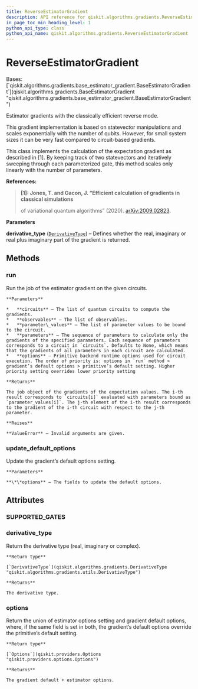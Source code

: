 ```yaml
---
title: ReverseEstimatorGradient
description: API reference for qiskit.algorithms.gradients.ReverseEstimatorGradient
in_page_toc_min_heading_level: 1
python_api_type: class
python_api_name: qiskit.algorithms.gradients.ReverseEstimatorGradient
---
```


# ReverseEstimatorGradient

<Class id="qiskit.algorithms.gradients.ReverseEstimatorGradient" isDedicatedPage={true} github="https://github.com/qiskit/qiskit/tree/stable/0.23/qiskit/algorithms/gradients/reverse_gradient/reverse_gradient.py" signature="ReverseEstimatorGradient(derivative_type=DerivativeType.REAL)">
  Bases: [`qiskit.algorithms.gradients.base_estimator_gradient.BaseEstimatorGradient`](qiskit.algorithms.gradients.BaseEstimatorGradient "qiskit.algorithms.gradients.base_estimator_gradient.BaseEstimatorGradient")

  Estimator gradients with the classically efficient reverse mode.

  <Admonition title="Note" type="note">
    This gradient implementation is based on statevector manipulations and scales exponentially with the number of qubits. However, for small system sizes it can be very fast compared to circuit-based gradients.
  </Admonition>

  This class implements the calculation of the expectation gradient as described in \[1]. By keeping track of two statevectors and iteratively sweeping through each parameterized gate, this method scales only linearly with the number of parameters.

  **References:**

  > **\[1]: Jones, T. and Gacon, J. “Efficient calculation of gradients in classical simulations**
  >
  > of variational quantum algorithms” (2020). [arXiv:2009.02823](https://arxiv.org/abs/2009.02823).

  **Parameters**

  **derivative\_type** ([`DerivativeType`](qiskit.algorithms.gradients.DerivativeType "qiskit.algorithms.gradients.utils.DerivativeType")) – Defines whether the real, imaginary or real plus imaginary part of the gradient is returned.

  ## Methods

  ### run

  <Function id="qiskit.algorithms.gradients.ReverseEstimatorGradient.run" name="run" signature="ReverseEstimatorGradient.run(circuits, observables, parameter_values, parameters=None, **options)">
    Run the job of the estimator gradient on the given circuits.

    **Parameters**

    *   **circuits** – The list of quantum circuits to compute the gradients.
    *   **observables** – The list of observables.
    *   **parameter\_values** – The list of parameter values to be bound to the circuit.
    *   **parameters** – The sequence of parameters to calculate only the gradients of the specified parameters. Each sequence of parameters corresponds to a circuit in `circuits`. Defaults to None, which means that the gradients of all parameters in each circuit are calculated.
    *   **options** – Primitive backend runtime options used for circuit execution. The order of priority is: options in `run` method > gradient’s default options > primitive’s default setting. Higher priority setting overrides lower priority setting

    **Returns**

    The job object of the gradients of the expectation values. The i-th result corresponds to `circuits[i]` evaluated with parameters bound as `parameter_values[i]`. The j-th element of the i-th result corresponds to the gradient of the i-th circuit with respect to the j-th parameter.

    **Raises**

    **ValueError** – Invalid arguments are given.
  </Function>

  ### update\_default\_options

  <Function id="qiskit.algorithms.gradients.ReverseEstimatorGradient.update_default_options" name="update_default_options" signature="ReverseEstimatorGradient.update_default_options(**options)">
    Update the gradient’s default options setting.

    **Parameters**

    **\*\*options** – The fields to update the default options.
  </Function>

  ## Attributes

  ### SUPPORTED\_GATES

  <Attribute id="qiskit.algorithms.gradients.ReverseEstimatorGradient.SUPPORTED_GATES" name="SUPPORTED_GATES" attributeValue="= ['rx', 'ry', 'rz', 'cp', 'crx', 'cry', 'crz']" />

  ### derivative\_type

  <Attribute id="qiskit.algorithms.gradients.ReverseEstimatorGradient.derivative_type" name="derivative_type">
    Return the derivative type (real, imaginary or complex).

    **Return type**

    [`DerivativeType`](qiskit.algorithms.gradients.DerivativeType "qiskit.algorithms.gradients.utils.DerivativeType")

    **Returns**

    The derivative type.
  </Attribute>

  ### options

  <Attribute id="qiskit.algorithms.gradients.ReverseEstimatorGradient.options" name="options">
    Return the union of estimator options setting and gradient default options, where, if the same field is set in both, the gradient’s default options override the primitive’s default setting.

    **Return type**

    [`Options`](qiskit.providers.Options "qiskit.providers.options.Options")

    **Returns**

    The gradient default + estimator options.
  </Attribute>
</Class>

